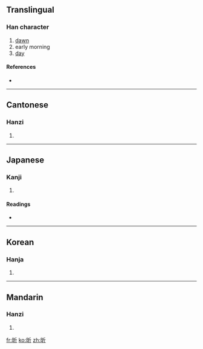 ==Translingual==

===Han character===
{{Han char|rn=72|rad=日|as=04|sn=8|four=6202<sub>1</sub>|canj=日竹一中 (AHML)}}

# [[dawn]]
# early morning
# [[day]]

====References====
* {{Han ref|kx=0492.060|dkj=13817|dj=0855.030|hdz=21491.010|uh=6615|ud=26133|bh=A9FD|bd=43517}}

----

==Cantonese==

===Hanzi===
{{yue-hanzi|jyut=|y=yan1}}

# {{defn|Cantonese|sort=日04}}

----

==Japanese==

===Kanji===
{{ja-kanji|grade=|rs=日04}}

# {{defn|Japanese|sort=日04}}

====Readings====
* {{ja-readings|on=[[きん]] (kin), [[こん]] (kon), [[き]] (ki)|kun=[[あさ]] (asa)}}

----

==Korean==

===Hanja===
{{ko-hanja|hangeul=흔|eumhun=|rv=heun|mr=hŭn|y=hun}}

# {{defn|Korean|sort=日04}}

----

==Mandarin==

===Hanzi===
{{cmn-hanzi|pin=[[cǎn]] ([[can3]]), [[xīn]] ([[xin1]])|wg=ts'an<sup>3</sup>, hsin<sup>1</sup>}}

# {{defn|Mandarin|sort=日04}}

[[fr:昕]]
[[ko:昕]]
[[zh:昕]]